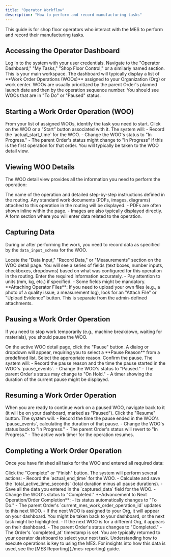 ```yaml
---
title: "Operator Workflow"
description: "How to perform and record manufacturing tasks"
---
```


This guide is for shop floor operators who interact with the MES to perform and record their manufacturing tasks.

## Accessing the Operator Dashboard

<Steps>
  <Step>Log in to the system with your user credentials.</Step>
  <Step>Navigate to the "Operator Dashboard," "My Tasks," "Shop Floor Control," or a similarly named section. This is your main workspace.</Step>
  <Step>The dashboard will typically display a list of **Work Order Operations (WOOs)** assigned to your Organization (Org) or work center.</Step>
  <Step>WOOs are usually prioritized by the parent Order's planned launch date and then by the operation sequence number. You should see WOOs that are in "To Do" or "Paused" status.</Step>
</Steps>

## Starting a Work Order Operation (WOO)

<Steps>
  <Step>From your list of assigned WOOs, identify the task you need to start.</Step>
  <Step>Click on the WOO or a "Start" button associated with it.</Step>
  <Step>
    The system will:
    - Record the `actual_start_time` for the WOO.
    - Change the WOO's status to "In Progress."
    - The parent Order's status might change to "In Progress" if this is the first operation for that order.
  </Step>
  <Step>You will typically be taken to the WOO detail view.</Step>
</Steps>

## Viewing WOO Details

The WOO detail view provides all the information you need to perform the operation:

<Accordion title="Title and Instructions">
  The name of the operation and detailed step-by-step instructions defined in the routing.
</Accordion>

<Accordion title="Attachments">
  Any standard work documents (PDFs, images, diagrams) attached to this operation in the routing will be displayed.
  - PDFs are often shown inline within the page.
  - Images are also typically displayed directly.
</Accordion>

<Accordion title="Data Input Fields">
  A form section where you will enter data related to the operation.
</Accordion>

## Capturing Data

During or after performing the work, you need to record data as specified by the `data_input_schema` for the WOO.

<Steps>
  <Step>Locate the "Data Input," "Record Data," or "Measurements" section on the WOO detail page.</Step>
  <Step>You will see a series of fields (text boxes, number inputs, checkboxes, dropdowns) based on what was configured for this operation in the routing.</Step>
  <Step>
    Enter the required information accurately.
    - Pay attention to units (mm, kg, etc.) if specified.
    - Some fields might be mandatory.
  </Step>
  <Step>
    **Attaching Operator Files**: If you need to upload your own files (e.g., a photo of a quality issue, a measurement log), look for an "Attach File" or "Upload Evidence" button. This is separate from the admin-defined attachments.
  </Step>
</Steps>

## Pausing a Work Order Operation

If you need to stop work temporarily (e.g., machine breakdown, waiting for materials), you should pause the WOO.

<Steps>
  <Step>On the active WOO detail page, click the "Pause" button.</Step>
  <Step>A dialog or dropdown will appear, requiring you to select a **Pause Reason** from a predefined list.</Step>
  <Step>Select the appropriate reason.</Step>
  <Step>
    Confirm the pause. The system will:
    - Record the pause reason and the time the pause started in the WOO's `pause_events`.
    - Change the WOO's status to "Paused."
    - The parent Order's status may change to "On Hold."
    - A timer showing the duration of the current pause might be displayed.
  </Step>
</Steps>

## Resuming a Work Order Operation

<Steps>
  <Step>When you are ready to continue work on a paused WOO, navigate back to it (it will be on your dashboard, marked as "Paused").</Step>
  <Step>Click the "Resume" button.</Step>
  <Step>
    The system will:
    - Record the time the pause ended in the WOO's `pause_events`, calculating the duration of that pause.
    - Change the WOO's status back to "In Progress."
    - The parent Order's status will revert to "In Progress."
    - The active work timer for the operation resumes.
  </Step>
</Steps>

## Completing a Work Order Operation

Once you have finished all tasks for the WOO and entered all required data:

<Steps>
  <Step>Click the "Complete" or "Finish" button.</Step>
  <Step>
    The system will perform several actions:
    - Record the `actual_end_time` for the WOO.
    - Calculate and save the `total_active_time_seconds` (total duration minus all pause durations).
    - Save all the data you entered in the `captured_data` field for the WOO.
    - Change the WOO's status to "Completed."
  </Step>
  <Step>
    **Advancement to Next Operation/Order Completion**:
    <Accordion title="If there is a next WOO in the sequence for the same Order">
      - Its status automatically changes to "To Do."
      - The parent Order's `current_mes_work_order_operation_id` updates to this next WOO.
      - If the next WOO is assigned to your Org, it will appear on your dashboard. You might be taken back to your dashboard, or the next task might be highlighted.
      - If the next WOO is for a different Org, it appears on their dashboard.
    </Accordion>
    <Accordion title="If this is the last WOO for the Order">
      - The parent Order's status changes to "Completed."
      - The Order's `completed_at` timestamp is set.
    </Accordion>
  </Step>
  <Step>You are typically returned to your operator dashboard to select your next task.</Step>
</Steps>

<Info>
  Understanding how to execute operations is key to using the MES. For insights into how this data is used, see the [MES Reporting](./mes-reporting) guide.
</Info>
